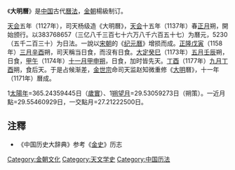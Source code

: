 《'''大明曆'''》是[[中国|中国]]古代[[曆法|曆法]]，[[金朝|金朝]]楊級制订。

[[天会_(金朝)|天会]]五年（1127年），司天杨级造《大明曆》，[[天会_(金朝)|天会]]十五年（1137年）春[[正月|正月]]朔，開始颁行。以383768657（三亿八千三百七十六万八千六百五十七）为曆元，5230（五千二百三十）为日法。一說以[[宋朝|宋朝]]的《[[紀元曆|纪元曆]]》增损而成。[[正隆|正隆]][[戊寅|戊寅]]（1158年）[[三月|三月]][[辛酉|辛酉]]朔，司天稱当日食，而沒有日食。[[大定_(金朝)|大定]][[癸巳|癸巳]]（1173年）[[五月|五月]][[壬辰|壬辰]]朔，日食，[[甲午|甲午]]（1174年）[[十一月|十一月]][[甲申|甲申]][[朔|朔]]，日食，加时皆先天。[[丁酉|丁酉]]（1177年）[[九月|九月]][[丁酉|丁酉]]朔，食后天。于是占候渐差，[[金世宗|金世宗]]命司天监赵知微重修《[[重修大明曆|大明]]曆》，十一年（1171年）曆成。

1[[太陽年|太陽年]]=365.24359445日（[[歲實|歲實]]）、1[[朔望月|朔望月]]=29.53059273日（朔策）。一近月點=29.55460929日，一交點月=27.21222500日。

==注釋==
*《中国历史大辞典》参考《[[金史|金史]]》历志
{{astro-stub}}
{{歷代中國曆法}}

[[Category:金朝文化|Category:金朝文化]]
[[Category:天文学史|Category:天文学史]]
[[Category:中国历法|Category:中国历法]]